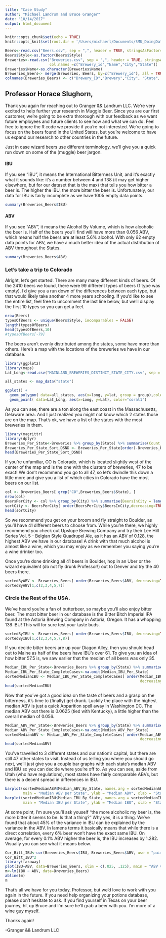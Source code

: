 ```yaml
---
title: "Case Study"
author: "Michael Landrum and Bruce Granger"
date: "10/14/2017"
output: html_document
---
```


```r
knitr::opts_chunk$set(echo = TRUE)
knitr::opts_knit$set(root.dir = '/Users/michaerl/Documents/SMU_DoingDataScience/Assignment_6_CaseStudy_1/DATA')
```

``` r
Beers<-read.csv("Beers.csv", sep = ",", header = TRUE, stringsAsFactors = FALSE)
Beers$Style<-as.factor(Beers$Style)
Breweries<-read.csv("Breweries.csv", sep = ",", header = TRUE, stringsAsFactors = TRUE, 
                    col.names =c("Brewery_id","Name","City","State"))
Breweries$Name<-as.character(Breweries$Name)
Breweries_Beers<- merge(Breweries, Beers, by=c("Brewery_id"), all = TRUE)
colnames(Breweries_Beers) <- c("Brewery_ID","Brewery","City", "State", "Beer_Name", "Beer_ID", "ABV", "IBU", "Beer_Style", "Ounces")
```

## Professor Horace Slughorn,

Thank you again for reaching out to Granger && Landrum LLC. We're very excited to help further your research in Muggle Beer. Since you are our first customer, we're going to be extra throrough with our feedback as we want future employees and future clients to see how and what we can do. Feel free to ignore the R code we provide if you're not interested. We're going to focus on the beers found in the United States, but you're welcome to have us expand our research to other countries in the future. 

Just in case wizard beers use different terminology, we'll give you a quick run down on some of the (muggle) beer jargon. 

#### IBU 
If you see "IBU", it means the International Bitterness Unit, and it's exactly what it sounds like: it's a number between 4 and 138 (it may get higher elsewhere, but for our dataset that is the max) that tells you how bitter a beer is. The higher the IBU, the more bitter the beer is. Unfortunately, our data for IBU is fairly incomplete as we have 1005 empty data points.

```r

summary(Breweries_Beers$IBU)

```

#### ABV
If you see "ABV", it means the Alcohol By Volume, which is how alcoholic the beer is. Half of the beers you'll find will have more than 0.056 ABV, which means half the beers are at least 5.6% alcohol. With only 62 empty data points for ABV, we have a much better idea of the actual distribution of ABV throughout the States. 

```r

summary(Breweries_Beers$ABV)

```


### Let's take a trip to Colorado 
Alright, let's get started. There are many many different kinds of beers. Of the 2410 beers we found, there were 99 different types of beers (1 type was empty). I'd give you a run down of the differences between each type, but that would likely take another 4 more years schooling. If you'd like to see the entire list, feel free to uncomment the last line below, but we'll display the first 10 types so you can get a feel.

```r
nrow(Beers)
typesOfBeers <- unique(Beers$Style, incomparables = FALSE)
length(typesOfBeers)
head(typesOfBeers,10)
#typesOfBeers[-79]  

```

The beers aren't evenly distributed among the states, some have more than others. Here's a map with the locations of the breweries we have in our database.

``` r
library(ggplot2)
library(maps)
Lat_Long<-read.csv("MAINLAND_BREWERIES_DISTINCT_STATE_CITY.csv", sep = ",", header = TRUE, stringsAsFactors = TRUE)

all_states <- map_data("state")

ggplot() + 
  geom_polygon( data=all_states, aes(x=long, y=lat, group = group),colour="white", fill="grey10" ) +
  geom_point( data=Lat_Long, aes(x=Long, y=Lat), color="coral1")

```


As you can see, there are a ton along the east coast in the Massachusetts, Delaware area. And I just realized you might not know which 2 states those are on the map. That's ok, we have a list of the states with the most breweries in them.

```r
library(magrittr)
library(dplyr)
Breweries_Per_State<-Breweries %>% group_by(State) %>% summarise(Count_By_State = length(State))
Breweries_Per_State_Sort_DSND <- Breweries_Per_State[order(-Breweries_Per_State$Count_By_State),] 
head(Breweries_Per_State_Sort_DSND)
```

If you're unfamiliar, CO is Colorado, which is located slightly west of the center of the map and is the one with the clusters of breweries, 47 to be exact! We don't recommend you go to all 47, so let's dwindle this down a little more and give you a list of which cities in Colorado have the most beers on our list. 

```r

col <- Breweries_Beers[ grep("CO",Breweries_Beers$State), ]
nrow(col)
BeersPerCity <- col %>% group_by(City) %>% summarise(BeersInCity = length(City))
sortCity <- BeersPerCity[ order(BeersPerCity$BeersInCity,decreasing=TRUE), ]
head(sortCity)

```

So we recommend you get on your broom and fly straight to Boulder, as you'll have 41 different beers to choose from. While you're there, we highly recommend you check out Upslope Brewing Company and try their Lee Hill Series Vol. 5 - Belgian Style Quadrupel Ale, as it has an ABV of 0.128, the highest ABV we have in our database! A drink with that much alcohol is almost like a wine, which you may enjoy as we remember you saying you're a wine drinker too.

Once you're done drinking all 41 beers in Boulder, hop in an Uber or the wizard equivalent (do not fly drunk Professor!) out to Denver and try the 40 beers there.

```r
sortedByABV <- Breweries_Beers[ order(Breweries_Beers$ABV, decreasing=TRUE), ]  
sortedByABV[1,c(2,3,4,5,7)]
```

### Circle the Rest of the USA.

We've heard you're a fan of butterbeer, so maybe you'll also enjoy bitter beer. The most bitter beer in our database is the Bitter Bitch Imperial IPA found at the Astoria Brewing Company in Astoria, Oregon. It has a whopping 138 IBU! This will for sure test your taste buds.

``` r

sortedByIBU <- Breweries_Beers[ order(Breweries_Beers$IBU, decreasing=TRUE), ]
sortedByIBU[1,c(2,3,4,5,7,8)]

```

If you decide bitter beers are up your Diagon Alley, then you should head out to Maine as half of the beers have IBU's over 61. To give you an idea of how bitter 57.5 is, we saw earlier that the median of all beers was only 35.

``` r

Median_IBU_Per_State<-Breweries_Beers %>% group_by(State) %>% summarise(Median_IBU_By_State = median(IBU,na.rm=TRUE))
Median_IBU_Per_State_CompleteCases<-na.omit(Median_IBU_Per_State)
sortedMedianIBU <- Median_IBU_Per_State_CompleteCases[ order(Median_IBU_Per_State_CompleteCases$Median_IBU_By_State, 
                                                             decreasing=TRUE), ]
head(sortedMedianIBU)

```

Now that you've got a good idea on the taste of beers and a grasp on the bitterness, it's time to (finally) get drunk. Luckily the place with the highest median ABV is just a quick Apparition spell away in Washington DC. The median ABV out there is 0.0625 (tied with Kentucky), a little higher than the overall median of 0.056.

``` r

Median_ABV_Per_State<-Breweries_Beers %>% group_by(State) %>% summarise(Median_ABV_By_State = median(ABV,na.rm=TRUE))
Median_ABV_Per_State_CompleteCases<-na.omit(Median_ABV_Per_State)
sortedMedianABV <- Median_ABV_Per_State_CompleteCases[ order(Median_ABV_Per_State_CompleteCases$Median_ABV_By_State,
                                                             decreasing=TRUE), ]
head(sortedMedianABV)

```

You've travelled to 3 different states and our nation's capital, but there are still 47 other states to visit. Instead of us telling you where you should go next, we'll just give you a couple bar graphs with each state's median ABV and IBU so you can decide where you're off to. As you can see, aside from Utah (who have regulations), most states have fairly comparable ABVs, but there is a decent spread in differences in IBU.

``` r

barplot(sortedMedianABV$Median_ABV_By_State, names.arg = sortedMedianABV$State,las=2,
        main = "Median ABV per State", ylab = "Median ABV", xlab = "State")
barplot(sortedMedianIBU$Median_IBU_By_State, names.arg = sortedMedianIBU$State,las=2,
        main = "Median IBU per State", ylab = "Median IBU", xlab = "State")

```

At some point, I'm sure you'll ask youself "the more alcoholic my beer is, the more bitter it seems to be. Is that a thing?" Why yes, it is a thing. We've found that about 45% of the variance in IBU can be explained by the variance in the ABV. In lamens terms it basically means that while there is a direct correlation, every 6% beer won't have the exact same IBU. On average, for every 0.1% ABV higher the beer is, the IBU increases by 1.282. Visually you can see what it means below.

``` r
Cor_Bitt_IBU<-cor(Breweries_Beers$IBU, Breweries_Beers$ABV, use = "pairwise.complete.obs", method="pearson")
Cor_Bitt_IBU^2
library(faraway)
plot(IBU~ABV, data=Breweries_Beers, xlim = c(.025, .125), main = "ABV vs IBU")
m<-lm(IBU ~ ABV, data=Breweries_Beers)
abline(m)
m

```

That's all we have for you today, Professor, but we'd love to work with you again in the future. If you need help organizing your potions database, please don't hesitate to ask. If you find yourself in Texas on your beer journey, hit up Bruce and I'm sure he'll grab a beer with you. I'm more of a wine guy myself.

Thanks again!

-Granger && Landrum LLC
